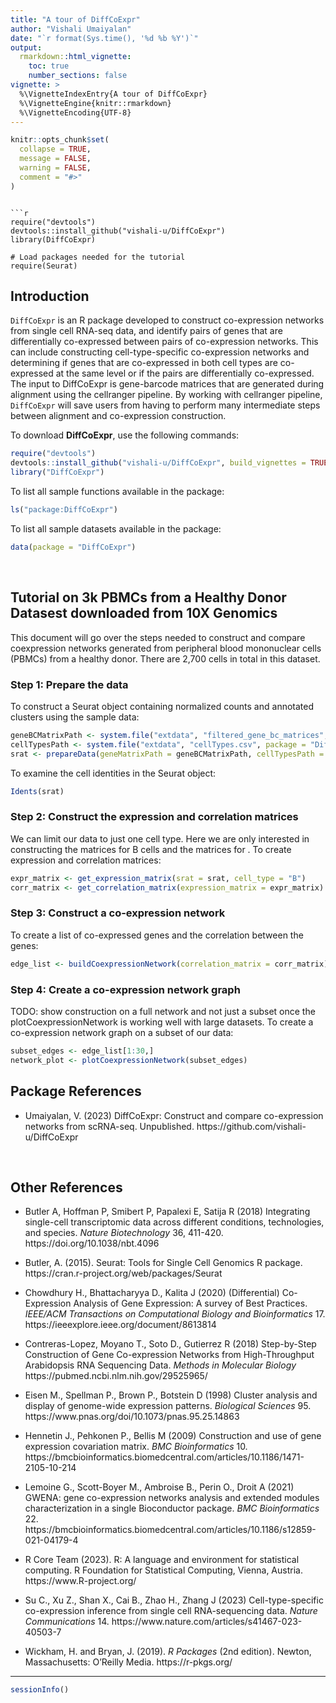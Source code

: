 ```yaml
---
title: "A tour of DiffCoExpr"
author: "Vishali Umaiyalan"
date: "`r format(Sys.time(), '%d %b %Y')`"
output: 
  rmarkdown::html_vignette:
    toc: true
    number_sections: false
vignette: >
  %\VignetteIndexEntry{A tour of DiffCoExpr}
  %\VignetteEngine{knitr::rmarkdown}
  %\VignetteEncoding{UTF-8}
---
```


```r
knitr::opts_chunk$set(
  collapse = TRUE,
  message = FALSE,
  warning = FALSE,
  comment = "#>"
)
```
```
       
```r
require("devtools")
devtools::install_github("vishali-u/DiffCoExpr")
library(DiffCoExpr)

# Load packages needed for the tutorial
require(Seurat)
```

## Introduction

`DiffCoExpr` is an R package developed to construct co-expression networks from single cell RNA-seq data, and identify pairs of genes that are differentially co-expressed between pairs of co-expression networks. This can include constructing cell-type-specific co-expression networks and determining if genes that are co-expressed in both cell types are co-expressed at the same level or if the pairs are differentially co-expressed. The input to DiffCoExpr is gene-barcode matrices that are generated during alignment using the cellranger pipeline. By working with cellranger pipeline, `DiffCoExpr` will save users from having to perform many intermediate steps between alignment and co-expression construction. 

To download **DiffCoExpr**, use the following commands:

``` r
require("devtools")
devtools::install_github("vishali-u/DiffCoExpr", build_vignettes = TRUE)
library("DiffCoExpr")
```
To list all sample functions available in the package:
``` r
ls("package:DiffCoExpr")
```

To list all sample datasets available in the package:
``` r
data(package = "DiffCoExpr")
```

<br>

## Tutorial on 3k PBMCs from a Healthy Donor Datasest downloaded from 10X Genomics

This document will go over the steps needed to construct and compare coexpression networks generated from peripheral blood mononuclear cells (PBMCs) from a healthy donor. There are 2,700 cells in total in this dataset. 

### Step 1: Prepare the data
To construct a Seurat object containing normalized counts and annotated clusters using the sample data:

``` r
geneBCMatrixPath <- system.file("extdata", "filtered_gene_bc_matrices", package = "DiffCoExpr")
cellTypesPath <- system.file("extdata", "cellTypes.csv", package = "DiffCoExpr")
srat <- prepareData(geneMatrixPath = geneBCMatrixPath, cellTypesPath = cellTypesPath)
```

To examine the cell identities in the Seurat object:
``` r
Idents(srat)
```

### Step 2: Construct the expression and correlation matrices
We can limit our data to just one cell type. Here we are only interested in constructing the matrices for B cells and the matrices for . To create expression and correlation matrices:
``` r
expr_matrix <- get_expression_matrix(srat = srat, cell_type = "B")
corr_matrix <- get_correlation_matrix(expression_matrix = expr_matrix)
```

### Step 3: Construct a co-expression network 
To create a list of co-expressed genes and the correlation between the genes:
``` r
edge_list <- buildCoexpressionNetwork(correlation_matrix = corr_matrix)
```

### Step 4: Create a co-expression network graph
TODO: show construction on a full network and not just a subset once the plotCoexpressionNetwork is working well with large datasets.
To create a co-expression network graph on a subset of our data:
```r
subset_edges <- edge_list[1:30,]
network_plot <- plotCoexpressionNetwork(subset_edges)
```

## Package References

- Umaiyalan, V. (2023) DiffCoExpr: Construct and compare co-expression networks
  from scRNA-seq. Unpublished. https://github.com/vishali-u/DiffCoExpr

<br>

## Other References

- Butler A, Hoffman P, Smibert P, Papalexi E, Satija R (2018) Integrating single-cell transcriptomic data across different conditions, technologies, and species. *Nature Biotechnology* 36, 411-420. https://doi.org/10.1038/nbt.4096

- Butler, A. (2015). Seurat: Tools for Single Cell Genomics R package. https://cran.r-project.org/web/packages/Seurat

- Chowdhury H., Bhattacharyya D., Kalita J (2020) (Differential) Co-Expression Analysis of Gene Expression: A survey of Best Practices. *IEEE/ACM Transactions on Computational Biology and Bioinformatics* 17. https://ieeexplore.ieee.org/document/8613814

- Contreras-Lopez, Moyano T., Soto D., Gutierrez R (2018) Step-by-Step Construction of Gene Co-expression Networks from High-Throughput Arabidopsis RNA Sequencing Data. *Methods in Molecular Biology* https://pubmed.ncbi.nlm.nih.gov/29525965/

- Eisen M., Spellman P., Brown P., Botstein D (1998) Cluster analysis and display of genome-wide expression patterns. *Biological Sciences* 95. https://www.pnas.org/doi/10.1073/pnas.95.25.14863

- Hennetin J., Pehkonen P., Bellis M (2009) Construction and use of gene expression covariation matrix. *BMC Bioinformatics* 10. https://bmcbioinformatics.biomedcentral.com/articles/10.1186/1471-2105-10-214

- Lemoine G., Scott-Boyer M., Ambroise B., Perin O., Droit A (2021) GWENA: gene co-expression networks analysis and extended modules characterization in a single Bioconductor package. *BMC Bioinformatics* 22. https://bmcbioinformatics.biomedcentral.com/articles/10.1186/s12859-021-04179-4

- R Core Team (2023). R: A language and environment for statistical computing. R Foundation for Statistical Computing, Vienna, Austria. https://www.R-project.org/

- Su C., Xu Z., Shan X., Cai B., Zhao H., Zhang J (2023) Cell-type-specific co-expression inference from single cell RNA-sequencing data. *Nature Communications* 14. https://www.nature.com/articles/s41467-023-40503-7

- Wickham, H. and Bryan, J. (2019). *R Packages* (2nd edition). Newton, Massachusetts: O'Reilly Media. https://r-pkgs.org/

----

```r
sessionInfo()
```